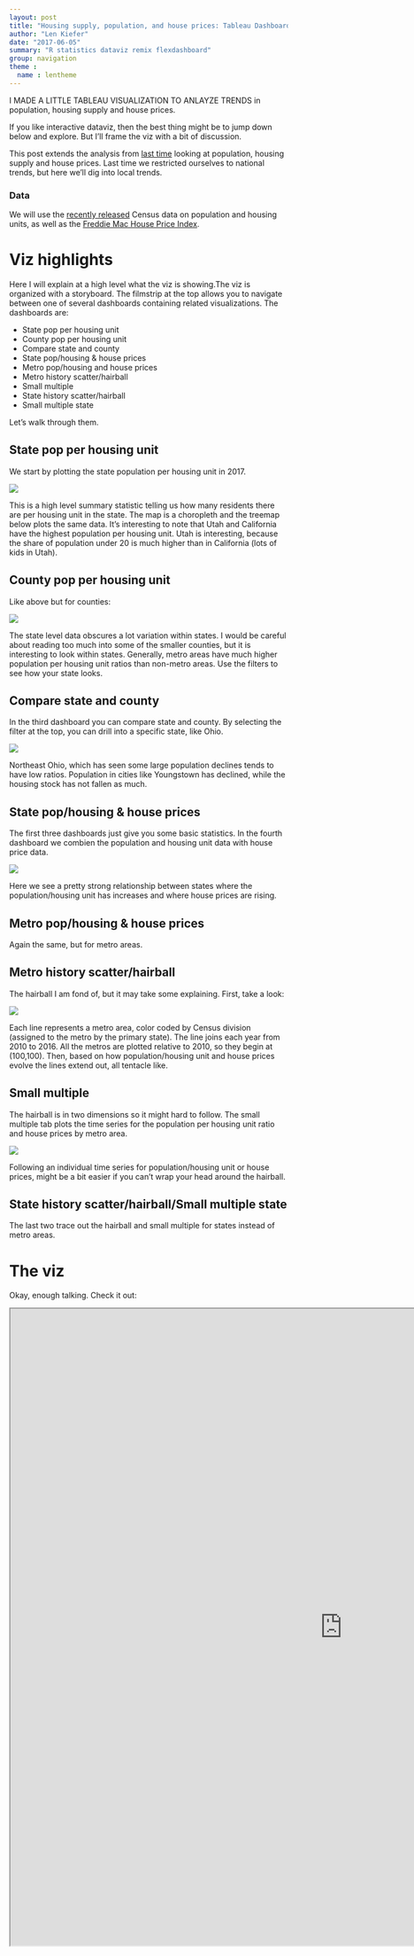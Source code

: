 ```yaml
---
layout: post
title: "Housing supply, population, and house prices: Tableau Dashboard"
author: "Len Kiefer"
date: "2017-06-05"
summary: "R statistics dataviz remix flexdashboard"
group: navigation
theme :
  name : lentheme
---
```


I MADE A LITTLE TABLEAU VISUALIZATION TO ANLAYZE TRENDS in population, housing supply and house prices.

If you like interactive dataviz, then the best thing might be to jump down below and explore.  But I'll frame the viz with a bit of discussion.  

This post extends the analysis from [last time]({% post_url 2017-05-28-housing-supply-house-prices%}) looking at population, housing supply and house prices. Last time we restricted ourselves to national trends, but here we'll dig into local trends.

### Data

We will use the [recently released](https://www.census.gov/newsroom/press-releases/2017/cb17-81-population-estimates-subcounty.html) Census data on population and housing units, as well as the [Freddie Mac House Price Index](http://www.freddiemac.com/research/indices/house-price-index.html).

# Viz highlights

Here I will explain at a high level what the viz is showing.The viz is organized with a storyboard. The filmstrip at the top allows you to navigate between one of several dashboards containing related visualizations. The dashboards are:

* State pop per housing unit
* County pop per housing unit
* Compare state and county
* State pop/housing & house prices
* Metro pop/housing and house prices
* Metro history scatter/hairball
* Small multiple
* State history scatter/hairball
* Small multiple state

Let's walk through them.

## State pop per housing unit

We start by plotting the state population per housing unit in 2017.

<img src="{{ site.url}}/img/charts_jun_05_2017/img1.PNG" >

This is a high level summary statistic telling us how many residents there are per housing unit in the state.  The map is a choropleth and the treemap below plots the same data. It's interesting to note that Utah and California have the highest population per housing unit.  Utah is interesting, because the share of population under 20 is much higher than in California (lots of kids in Utah).

## County pop per housing unit

Like above but for counties:

<img src="{{ site.url}}/img/charts_jun_05_2017/img2.PNG" >

The state level data obscures a lot variation within states. I would be careful about reading too much into some of the smaller counties, but it is interesting to look within states. Generally, metro areas have much higher population per housing unit ratios than non-metro areas. Use the filters to see how your state looks.

## Compare state and county

In the third dashboard you can compare state and county. By selecting the filter at the top, you can drill into a specific state, like Ohio.

<img src="{{ site.url}}/img/charts_jun_05_2017/img3.PNG" >

Northeast Ohio, which has seen some large population declines tends to have low ratios. Population in cities like Youngstown has declined, while the housing stock has not fallen as much.

## State pop/housing & house prices

The first three dashboards just give you some basic statistics.  In the fourth dashboard we combien the population and housing unit data with house price data.

<img src="{{ site.url}}/img/charts_jun_05_2017/img4.PNG" >

Here we see a pretty strong relationship between states where the population/housing unit has increases and where house prices are rising.

## Metro pop/housing & house prices

Again the same, but for metro areas.

## Metro history scatter/hairball

The hairball I am fond of, but it may take some explaining.  First, take a look:

<img src="{{ site.url}}/img/charts_jun_05_2017/img5.PNG" >

Each line represents a metro area, color coded by Census division (assigned to the metro by the primary state).  The line joins each year from 2010 to 2016. All the metros are plotted relative to 2010, so they begin at (100,100).  Then, based on how population/housing unit and house prices evolve the lines extend out, all tentacle like.

## Small multiple

The hairball is in two dimensions so it might hard to follow.  The small multiple tab plots the time series for the population per housing unit ratio and house prices by metro area.

<img src="{{ site.url}}/img/charts_jun_05_2017/img6.PNG" >

Following an individual time series for population/housing unit or house prices, might be a bit easier if you can't wrap your head around the hairball.

## State history scatter/hairball/Small multiple state

The last two trace out the hairball and small multiple for states instead of metro areas.


# The viz

Okay, enough talking. Check it out:

<iframe src="https://public.tableau.com/views/Populationhousingsupplyandhouseprices2016/pophousingandhpi?:embed=y&:display_count=yes" height="1150" width="1200"></iframe>

